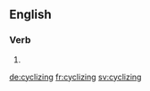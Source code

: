 ==English==

===Verb===
{{head|en|present participle}}

# {{present participle of|cyclize|lang=en}}

[[de:cyclizing]]
[[fr:cyclizing]]
[[sv:cyclizing]]